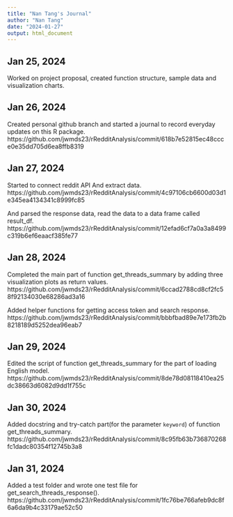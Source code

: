 ```yaml
---
title: "Nan Tang's Journal"
author: "Nan Tang"
date: "2024-01-27"
output: html_document
---
```

## Jan 25, 2024
Worked on project proposal, created function structure, sample data and visualization charts.

## Jan 26, 2024
Created personal github branch and started a journal to record everyday updates on this R package.
https://github.com/jwmds23/rRedditAnalysis/commit/618b7e52815ec48ccce0e35dd705d6ea8ffb8319

## Jan 27, 2024
Started to connect reddit API And extract data.
https://github.com/jwmds23/rRedditAnalysis/commit/4c97106cb6600d03d1e345ea4134341c8999fc85

And parsed the response data, read the data to a data frame called result_df.
https://github.com/jwmds23/rRedditAnalysis/commit/12efad6cf7a0a3a8499c319b6ef6eaacf385fe77

## Jan 28, 2024
Completed the main part of function get_threads_summary by adding three visualization plots as return values.
https://github.com/jwmds23/rRedditAnalysis/commit/6ccad2788cd8cf2fc58f92134030e68286ad3a16

Added helper functions for getting access token and search response.
https://github.com/jwmds23/rRedditAnalysis/commit/bbbfbad89e7e173fb2b8218189d5252dea96eab7

## Jan 29, 2024
Edited the script of function get_threads_summary for the part of loading English model.
https://github.com/jwmds23/rRedditAnalysis/commit/8de78d08118410ea25dc38663d6082d9dd1f755c

## Jan 30, 2024
Added docstring and try-catch part(for the parameter `keyword`) of function get_threads_summary.
https://github.com/jwmds23/rRedditAnalysis/commit/8c95fb63b736870268fc1dadc80354f12745b3a8

## Jan 31, 2024
Added a test folder and wrote one test file for get_search_threads_response().
https://github.com/jwmds23/rRedditAnalysis/commit/1fc76be766afeb9dc8f6a6da9b4c33179ae52c50


